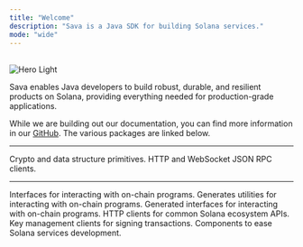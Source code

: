 ```yaml
---
title: "Welcome"
description: "Sava is a Java SDK for building Solana services."
mode: "wide"
---
```


<br />
<img alt="Hero Light" classname="block" src="https://res.cloudinary.com/drlopdqvm/image/upload/v1738531157/sava-cup_fv8c9h.svg" />
<br />

Sava enables Java developers to build robust, durable, and resilient products on Solana, providing everything needed for production-grade applications.

While we are building out our documentation, you can find more information in our [GitHub](https://github.com/sava-software/sava). The various packages are linked below.

***

<CardGroup cols={2}>
  <Card title="Sava Core" icon="binary" href="/libraries/core">
    Crypto and data structure primitives.
  </Card>

  <Card title="Sava RPC" icon="circle-nodes" href="/libraries/rpc">
    HTTP and WebSocket JSON RPC clients.
  </Card>
</CardGroup>

***

<CardGroup cols={3}>
  <Card title="Solana Programs" icon="building" href="/libraries/programs">
    Interfaces for interacting with on-chain programs.
  </Card>

  <Card title="Source Generator" icon="anchor" href="/utilities/anchor-src-gen">
    Generates utilities for interacting with on-chain programs.
  </Card>

  <Card title="Anchor Programs" icon="city" href="/libraries/anchor-programs">
    Generated interfaces for interacting with on-chain programs.
  </Card>

  <Card title="Solana Web 2.0" icon="globe-pointer" href="/libraries/web2">
    HTTP clients for common Solana ecosystem APIs.
  </Card>

  <Card title="KMS" icon="key-skeleton-left-right" href="https://github.com/sava-software/kms">
    Key management clients for signing transactions.
  </Card>

  <Card title="Ravina" icon="spa" href="https://github.com/sava-software/ravina">
    Components to ease Solana services development.  
  </Card>
</CardGroup>
